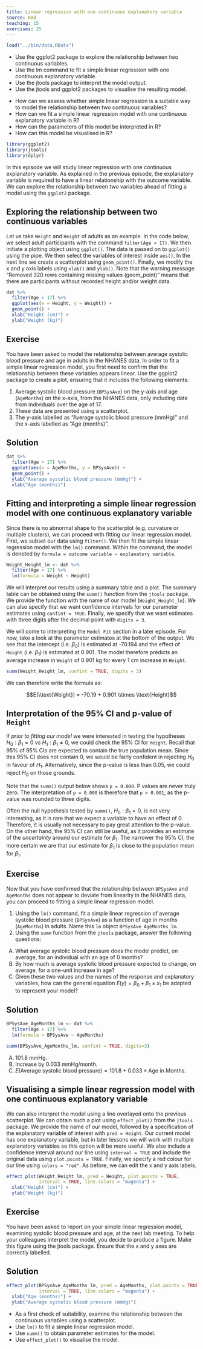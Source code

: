 ```yaml
---
title: Linear regression with one continuous explanatory variable
source: Rmd
teaching: 15
exercises: 25
---
```


```r
load("../bin/data.RData")
```

::::::::::::::::::::::::::::::::::::::: objectives

- Use the ggplot2 package to explore the relationship between two continuous variables.
- Use the lm command to fit a simple linear regression with one continuous explanatory variable.
- Use the jtools package to interpret the model output.
- Use the jtools and ggplot2 packages to visualise the resulting model.

::::::::::::::::::::::::::::::::::::::::::::::::::

:::::::::::::::::::::::::::::::::::::::: questions

- How can we assess whether simple linear regression is a suitable way to model the relationship between two continuous variables?
- How can we fit a simple linear regression model with one continuous explanatory variable in R?
- How can the parameters of this model be interpreted in R?
- How can this model be visualised in R?

::::::::::::::::::::::::::::::::::::::::::::::::::

```r
library(ggplot2)
library(jtools)
library(dplyr)
```

In this episode we will study linear regression with one continuous explanatory variable. As explained in the previous episode, the explanatory variable is required to have a linear relationship with the outcome variable. We can explore the relationship between two variables ahead of fitting a model using the `ggplot2` package.

## Exploring the relationship between two continuous variables

Let us take `Weight` and `Height` of adults as an example. In the code below, we select adult participants with the command `filter(Age > 17)`. We then initiate a plotting object using `ggplot()`. The data is passed on to `ggplot()` using the pipe. We then select the variables of interest inside `aes()`. In the next line we create a scatterplot using `geom_point()`. Finally, we modify the x and y axis labels using `xlab()` and `ylab()`. Note that the warning message "Removed 320 rows containing missing values (geom\_point)" means that there are participants without recorded height and/or weight data.

```r
dat %>%
  filter(Age > 17) %>%
  ggplot(aes(x = Height, y = Weight)) +
  geom_point() +
  xlab("Height (cm)") +
  ylab("Weight (kg)")
```

:::::::::::::::::::::::::::::::::::::::  challenge

## Exercise

You have been asked to model the relationship between average systolic blood pressure
and age in adults in the NHANES data. In order to fit a simple
linear regression model, you first need to confirm
that the relationship between these
variables appears linear. Use the ggplot2 package to create a plot,
ensuring that it includes the following elements:

1. Average systolic blood pressure (`BPSysAve`) on the y-axis and age
  (`AgeMonths`) on the x-axis, from the NHANES data, only including data from individuals over the age of 17.
2. These data are presented using a scatterplot.
3. The y-axis labelled as "Average systolic blood pressure (mmHg)" and the x-axis labelled
  as "Age (months)".

:::::::::::::::  solution

## Solution

```r
dat %>%
  filter(Age > 17) %>%
  ggplot(aes(x = AgeMonths, y = BPSysAve)) +
  geom_point() +
  ylab("Average systolic blood pressure (mmHg)") +
  xlab("Age (months)")
```

:::::::::::::::::::::::::

::::::::::::::::::::::::::::::::::::::::::::::::::

## Fitting and interpreting a simple linear regression model with one continuous explanatory variable

Since there is no abnormal shape to the scatterplot (e.g. curvature or multiple clusters), we can proceed with fitting our linear regression model. First, we subset our data using `filter()`. We then fit the simple linear regression model with the `lm()` command. Within the command, the model is denoted by `formula = outcome variable ~ explanatory variable`.

```r
Weight_Height_lm <- dat %>%
  filter(Age > 17) %>%
  lm(formula = Weight ~ Height)
```

We will interpret our results using a summary table and a plot. The summary table can be obtained using the `summ()` function from the `jtools` package. We provide the function with the name of our model (`Weight_Height_lm`). We can also specify that we want confidence intervals for our parameter estimates using `confint = TRUE`. Finally, we specify that we want estimates with three digits after the decimal point with `digits = 3`.

We will come to interpreting the `Model Fit` section in a later episode. For now, take a look at the parameter estimates at the bottom of the output. We see that the intercept (i.e. $\beta_0$) is estimated at -70.194 and the effect of `Height` (i.e. $\beta_1$) is estimated at 0.901. The model therefore predicts an average increase in `Weight` of 0.901 kg for every 1 cm increase in `Height`.

```r
summ(Weight_Height_lm, confint = TRUE, digits = 3)
```

We can therefore write the formula as:

$$E(\\text{Weight}) = -70.19 + 0.901 \\times \\text{Height}$$

:::::::::::::::::::::::::::::::::::::::::  callout

## Interpretation of the 95% CI and p-value of `Height`

If *prior to fitting our model* we were interested in testing the hypotheses
$H_0: \beta_1 = 0$ vs $H_1: \beta_1 \neq 0$, we could check the 95% CI
for `Height`. Recall that 95% of 95% CIs are expected to contain the true population
mean. Since this 95% CI does not contain 0, we would be fairly confident in rejecting
$H_0$ in favour of $H_1$. Alternatively, since the p-value is less than 0.05,
we could reject $H_0$ on those grounds.

Note that the `summ()` output below shows `p = 0.000`. P values are never
truly zero. The interpretation of `p = 0.000` is therefore that
`p < 0.001`, as the p-value was rounded to three digits.

Often the null hypothesis tested by `summ()`, $H_0: \beta_1 = 0$, is not very
interesting, as it is rare that we expect a variable to have an effect of 0.
Therefore, it is usually not necessary to pay great attention to the
p-value. On the other hand, the 95% CI can still be useful, as it provides an estimate
of the *uncertainty* around our estimate for $\beta_1$. The narrower the 95% CI,
the more certain we are that our estimate for $\beta_1$ is close to the population
mean for $\beta_1$.


::::::::::::::::::::::::::::::::::::::::::::::::::

:::::::::::::::::::::::::::::::::::::::  challenge

## Exercise

Now that you have confirmed that the relationship between `BPSysAve`
and `AgeMonths` does not appear to deviate from linearity in the NHANES data,
you can proceed to fitting a simple linear regression model.

1. Using the `lm()` command, fit a simple linear regression of average systolic blood pressure
  (`BPSysAve`) as a function of age in months (`AgeMonths`) in adults.
  Name this `lm` object `BPSysAve_AgeMonths_lm`.
2. Using the `summ` function from the `jtools` package, answer the following questions:

A) What average systolic blood pressure does the model predict, on average,
for an individual with an age of 0 months?  
B) By how much is average systolic blood pressure expected to change, on average, for
a one-unit increase in age?  
C) Given these two values and the names of the response and explanatory
variables, how can the general equation $E(y) = \beta_0 + {\beta}_1
\times x_1$ be adapted to represent your model?

:::::::::::::::  solution

## Solution

```r
BPSysAve_AgeMonths_lm <- dat %>% 
  filter(Age > 17) %>%
  lm(formula = BPSysAve ~ AgeMonths)

summ(BPSysAve_AgeMonths_lm, confint = TRUE, digits=3)
```

A) 101.8 mmHg.  
B) Increase by 0.033 mmHg/month.  
C) $E(\text{Average systolic blood pressure}) = 101.8 + 0.033 \times \text{Age in Months}$.  



:::::::::::::::::::::::::

::::::::::::::::::::::::::::::::::::::::::::::::::

## Visualising a simple linear regression model with one continuous explanatory variable

We can also interpret the model using a line overlayed onto the previous scatterplot. We can obtain such a plot using `effect_plot()` from the `jtools` package. We provide the name of our model, followed by a specification of the explanatory variable of interest with `pred = Height`. Our current model has one explanatory variable, but in later lessons we will work with multiple explanatory variables so this option will be more useful. We also include a confidence interval around our line using `interval = TRUE` and include the original data using `plot.points = TRUE`. Finally, we specify a red colour for our line using `colors = "red"`. As before, we can edit the x and y axis labels.

```r
effect_plot(Weight_Height_lm, pred = Height, plot.points = TRUE,
            interval = TRUE, line.colors = "magenta") +
  xlab("Height (cm)") +
  ylab("Weight (kg)")
```

:::::::::::::::::::::::::::::::::::::::  challenge

## Exercise

You have been asked to report on your simple linear regression model, examining systolic blood pressure and age, at
the next lab meeting. To help your colleagues interpret the model, you
decide to produce a figure. Make this figure using the jtools package.
Ensure that the x and y axes are correctly labelled.

:::::::::::::::  solution

## Solution

```r
effect_plot(BPSysAve_AgeMonths_lm, pred = AgeMonths, plot.points = TRUE,
            interval = TRUE, line.colors = "magenta") +
  xlab("Age (months)") + 
  ylab("Average systolic blood pressure (mmHg)")
```

:::::::::::::::::::::::::

::::::::::::::::::::::::::::::::::::::::::::::::::

:::::::::::::::::::::::::::::::::::::::: keypoints

- As a first check of suitability, examine the relationship between the continuous variables using a scatterplot.
- Use `lm()` to fit a simple linear regression model.
- Use `summ()` to obtain parameter estimates for the model.
- Use `effect_plot()` to visualise the model.

::::::::::::::::::::::::::::::::::::::::::::::::::


